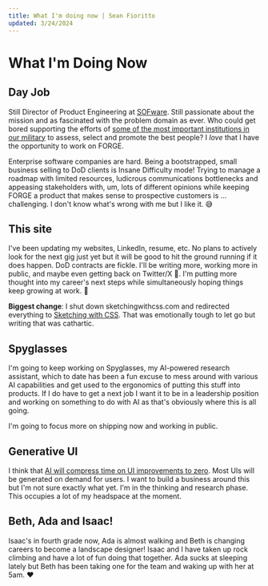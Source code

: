 ```yaml
---
title: What I'm doing now | Sean Fioritto
updated: 3/24/2024
---
```



<div class="pb-14">
  <HomeLink /> <LastUpdated class="text-sm pl-4" frontmatter={frontmatter} />
</div>

# What I'm Doing Now

## Day Job

Still Director of Product Engineering at [SOFware](http://www.sofwarellc.com). Still passionate about the mission and as fascinated with the problem domain as ever. Who could get bored supporting the efforts of [some of the most important institutions in our military](https://en.wikipedia.org/wiki/United_States_Special_Operations_Command) to assess, select and promote the best people? I _love_ that I have the opportunity to work on FORGE.

Enterprise software companies are hard. Being a bootstrapped, small business selling to DoD clients is Insane Difficulty mode! Trying to manage a roadmap with limited resources, ludicrous communications bottlenecks and appeasing stakeholders with, um, lots of different opinions while keeping FORGE a product that makes sense to prospective customers is ... challenging. I don't know what's wrong with me but I like it. 😅

## This site

I've been updating my websites, LinkedIn, resume, etc. No plans to actively look for the next gig just yet but it will be good to hit the ground running if it does happen. DoD contracts are fickle. I'll be writing more, working more in public, and maybe even getting back on Twitter/X 😬. I'm putting more thought into my career's next steps while simultaneously hoping things keep growing at work. 🤞

**Biggest change**: I shut down sketchingwithcss.com and redirected everything to [Sketching with CSS](/sketching-with-css). That was emotionally tough to let go but writing that was cathartic.

## Spyglasses

I'm going to keep working on Spyglasses, my AI-powered research assistant, which to date has been a fun excuse to mess around with various AI capabilities and get used to the ergonomics of putting this stuff into products. If I do have to get a next job I want it to be in a leadership position and working on something to do with AI as that's obviously where this is all going.

I'm going to focus more on shipping now and working in public.

## Generative UI

I think that [AI will compress time on UI improvements to zero](/ideas/ai-will-compress-time-on-ui-improvements-to-zero). Most UIs will be generated on demand for users. I want to build a business around this but I'm not sure exactly what yet. I'm in the thinking and research phase. This occupies a lot of my headspace at the moment.

## Beth, Ada and Isaac!

Isaac's in fourth grade now, Ada is almost walking and Beth is changing careers to become a landscape designer! Isaac and I have taken up rock climbing and have a lot of fun doing that together. Ada sucks at sleeping lately but Beth has been taking one for the team and waking up with her at 5am. ❤️